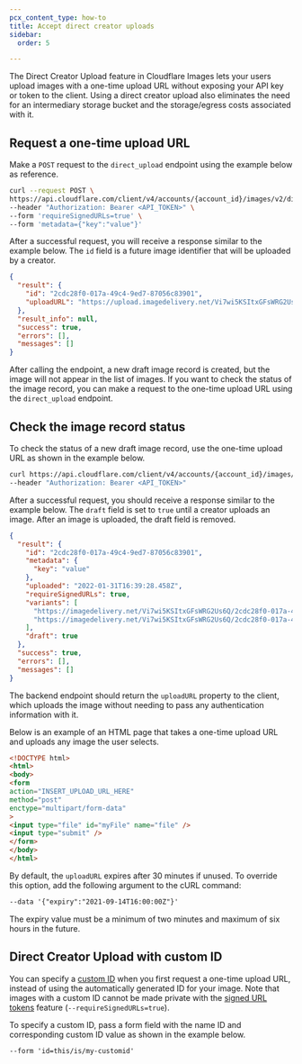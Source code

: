 ```yaml
---
pcx_content_type: how-to
title: Accept direct creator uploads
sidebar:
  order: 5

---
```


The Direct Creator Upload feature in Cloudflare Images lets your users upload images with a one-time upload URL without exposing your API key or token to the client. Using a direct creator upload also eliminates the need for an intermediary storage bucket and the storage/egress costs associated with it.

## Request a one-time upload URL

Make a `POST` request to the `direct_upload` endpoint using the example below as reference.

```bash
curl --request POST \
https://api.cloudflare.com/client/v4/accounts/{account_id}/images/v2/direct_upload \
--header "Authorization: Bearer <API_TOKEN>" \
--form 'requireSignedURLs=true' \
--form 'metadata={"key":"value"}'
```

After a successful request, you will receive a response similar to the example below. The `id` field is a future image identifier that will be uploaded by a creator.

```json
{
  "result": {
    "id": "2cdc28f0-017a-49c4-9ed7-87056c83901",
    "uploadURL": "https://upload.imagedelivery.net/Vi7wi5KSItxGFsWRG2Us6Q/2cdc28f0-017a-49c4-9ed7-87056c83901"
  },
  "result_info": null,
  "success": true,
  "errors": [],
  "messages": []
}
```

After calling the endpoint, a new draft image record is created, but the image will not appear in the list of images. If you want to check the status of the image record, you can make a request to the one-time upload URL using the `direct_upload` endpoint.

## Check the image record status

To check the status of a new draft image record, use the one-time upload URL as shown in the example below.

```bash
curl https://api.cloudflare.com/client/v4/accounts/{account_id}/images/v1/{image_id} \
--header "Authorization: Bearer <API_TOKEN>"
```

After a successful request, you should receive a response similar to the example below. The `draft` field is set to `true` until a creator uploads an image. After an image is uploaded, the draft field is removed.

```json
{
  "result": {
    "id": "2cdc28f0-017a-49c4-9ed7-87056c83901",
    "metadata": {
      "key": "value"
    },
    "uploaded": "2022-01-31T16:39:28.458Z",
    "requireSignedURLs": true,
    "variants": [
      "https://imagedelivery.net/Vi7wi5KSItxGFsWRG2Us6Q/2cdc28f0-017a-49c4-9ed7-87056c83901/public",
      "https://imagedelivery.net/Vi7wi5KSItxGFsWRG2Us6Q/2cdc28f0-017a-49c4-9ed7-87056c83901/thumbnail"
    ],
    "draft": true
  },
  "success": true,
  "errors": [],
  "messages": []
}
```

The backend endpoint should return the `uploadURL` property to the client, which uploads the image without needing to pass any authentication information with it.

Below is an example of an HTML page that takes a one-time upload URL and uploads any image the user selects.

```html
<!DOCTYPE html>
<html>
<body>
<form
action="INSERT_UPLOAD_URL_HERE"
method="post"
enctype="multipart/form-data"
>
<input type="file" id="myFile" name="file" />
<input type="submit" />
</form>
</body>
</html>
```

By default, the `uploadURL` expires after 30 minutes if unused. To override this option, add the following argument to the cURL command:

```txt
--data '{"expiry":"2021-09-14T16:00:00Z"}'
```

The expiry value must be a minimum of two minutes and maximum of six hours in the future.

## Direct Creator Upload with custom ID

You can specify a [custom ID](/images/upload-images/upload-custom-path/) when you first request a one-time upload URL, instead of using the automatically generated ID for your image. Note that images with a custom ID cannot be made private with the [signed URL tokens](/images/manage-images/serve-images/serve-private-images) feature (`--requireSignedURLs=true`).

To specify a custom ID, pass a form field with the name ID and corresponding custom ID value as shown in the example below.

```txt
--form 'id=this/is/my-customid'
```
